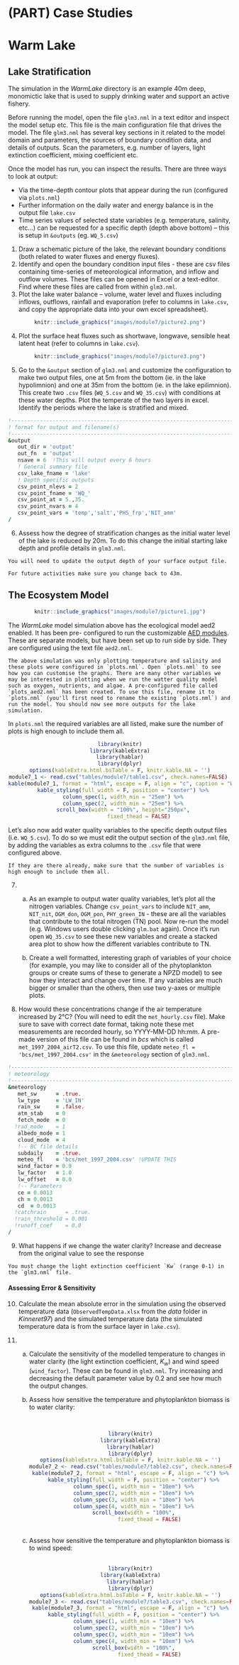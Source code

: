 # (PART) Case Studies {-}

# Warm Lake {-}

## Lake Stratification {-}

The simulation in the *WarmLake* directory is an example 40m deep, monomictic lake that is used to supply drinking water and support an active fishery.

Before running the model, open the file `glm3.nml` in a text editor and inspect the model setup etc. This file is the main configuration file that drives the model. The file `glm3.nml` has several key sections in it related to the model domain and parameters, the sources of boundary condition data, and details of outputs. Scan the parameters, e.g. number of layers, light extinction coefficient, mixing coefficient etc.

Once the model has run, you can inspect the results. There are three ways to look at output:

-   Via the time-depth contour plots that appear during the run (configured via `plots.nml`)
-   Further information on the daily water and energy balance is in the output file `lake.csv`
-   Time series values of selected state variables (e.g. temperature, salinity, etc...) can be requested for a specific depth (depth above bottom) -- this is setup in `&outputs` (eg. `WQ_5.csv`)

1)  Draw a schematic picture of the lake, the relevant boundary conditions (both related to water fluxes and energy fluxes).
2)  Identify and open the boundary condition input files - these are csv files containing time-series of meteorological information, and inflow and outflow volumes. These files can be opened in Excel or a text-editor. Find where these files are called from within `glm3.nml`.
3)  Plot the lake water balance -- volume, water level and fluxes including inflows, outflows, rainfall and evaporation (refer to columns in `lake.csv`, and copy the appropriate data into your own excel spreadsheet).

<center>
```r
knitr::include_graphics("images/module7/picture2.png")
```
</center>

4)  Plot the surface heat fluxes such as shortwave, longwave, sensible heat latent heat (refer to columns in `lake.csv`).

<center>
```r
knitr::include_graphics("images/module7/picture3.png")
```
</center>

5)  Go to the `&output` section of `glm3.nml` and customize the configuration to make two output files, one at 5m from the bottom (ie. in the lake hypolimnion) and one at 35m from the bottom (ie. in the lake epilimnion). This create two `.csv` files (`WQ_5.csv` and `WQ_35.csv`) with conditions at these water depths. Plot the temperate of the two layers in excel. Identify the periods where the lake is stratified and mixed.

``` fortran
!-------------------------------------------------------------------------------
! format for output and filename(s)
!-------------------------------------------------------------------------------
&output
   out_dir = 'output'
   out_fn  = 'output'
   nsave = 6  !This will output every 6 hours
   ! General summary file
   csv_lake_fname = 'lake'
   ! Depth specific outputs
   csv_point_nlevs = 2 
   csv_point_fname = 'WQ_'
   csv_point_at = 5.,35.
   csv_point_nvars = 4
   csv_point_vars = 'temp','salt','PHS_frp','NIT_amm'
/
```


6)  Assess how the degree of stratification changes as the initial water level of the lake is reduced by 20m. To do this change the initial starting lake depth and profile details in `glm3.nml`.

```block2
You will need to update the output depth of your surface output file.
```

```block2
For future activities make sure you change back to 43m.
```

## The Ecosystem Model {-}

<center>
```r
knitr::include_graphics("images/module7/picture1.jpg")
```
</center>

The *WarmLake* model simulation above has the ecological model aed2 enabled. It has been pre- configured to run the customizable [AED modules](http://aquatic.science.uwa.edu.au/research/models/AED/modules.html). These are separate models, but have been set up to run side by side. They are configured using the text file `aed2.nml`.

```block2

The above simulation was only plotting temperature and salinity and these plots were configured in `plots.nml`. Open `plots.nml` to see how you can customise the graphs. There are many other variables we may be interested in plotting when we run the watter quality model such as oxygen, nutrients, and algae. A pre-configured file called `plots_aed2.nml` has been created. To use this file, rename it to `plots.nml` (you'll first need to rename the existing `plots.nml`) and run the model. You should now see more outputs for the lake simulation.

```

In `plots.nml` the required variables are all listed, make sure the number of plots is high enough to include them all.

<center>
```r
library(knitr)
library(kableExtra)
library(hablar)
library(dplyr)
options(kableExtra.html.bsTable = F, knitr.kable.NA = '')
module7_1 <- read.csv("tables/module7/table1.csv", check.names=FALSE) 
kable(module7_1, format = "html", escape = F, align = "c", caption = "Water quality variables and their descriptions.") %>%
  kable_styling(full_width = F, position = "center") %>%
  column_spec(1, width_min = "25em") %>%
  column_spec(2, width_min = "25em") %>%
  scroll_box(width = "100%", height="250px",
             fixed_thead = FALSE) 
```
</center>

Let's also now add water quality variables to the specific depth output files (i.e. `WQ_5.csv`). To do so we must edit the output section of the `glm3.nml` file, by adding the variables as extra columns to the `.csv` file that were configured above.

```block2
If they are there already, make sure that the number of variables is high enough to include them all.
```

```{=html}
<style>
ol > li > ol > li {list-style-type:lower-alpha}
</style>
```
<ol start="7">
<li>
<ol>
<li>

As an example to output water quality variables, let's plot all the nitrogen variables. Change `csv_point_vars` to include `NIT_amm`, `NIT_nit`, `OGM_don`, `OGM_pon`, `PHY_green_IN` - these are all the variables that contribute to the total nitrogen (TN) pool. Now re-run the model (e.g. Windows users double clicking `glm.bat` again). Once it's run open `WQ_35.csv` to see these new variables and create a stacked area plot to show how the different variables contribute to TN.

</li>
<li>

Create a well formatted, interesting graph of variables of your choice (for example, you may like to consider all of the phytoplankton groups or create sums of these to generate a NPZD model) to see how they interact and change over time. If any variables are much bigger or smaller than the others, then use two y-axes or multiple plots.

</li>
</ol>
</li>
</ol>

8)  How would these concentrations change if the air temperature increased by 2°C? (You will need to edit the `met_hourly.csv` file). Make sure to save with correct date format, taking note these met measurements are recorded hourly, so YYYY-MM-DD hh:mm. A pre-made version of this file can be found in *bcs* which is called `met_1997_2004_airT2.csv`. To use this file, update `meteo_fl = 'bcs/met_1997_2004.csv'` in the `&meteorology` section of `glm3.nml`.

``` fortran
!-------------------------------------------------------------------------------
! meteorology
!-------------------------------------------------------------------------------
&meteorology
   met_sw      = .true.
   lw_type     = 'LW_IN'
   rain_sw     = .false.
   atm_stab    = 0
   fetch_mode  = 0
  !rad_mode    = 1
   albedo_mode = 1
   cloud_mode  = 4
   !-- BC file details
   subdaily    = .true.
   meteo_fl    = 'bcs/met_1997_2004.csv' !UPDATE THIS
   wind_factor = 0.9
   lw_factor   = 1.0
   lw_offset   = 0.0
   !-- Parameters
   ce = 0.0013
   ch = 0.0013
   cd  = 0.0013
  !catchrain      = .true.
  !rain_threshold = 0.001
  !runoff_coef    = 0.0
/
```

9)  What happens if we change the water clarity? Increase and decrease from the original value to see the response

```block2
You must change the light extinction coefficient `Kw` (range 0-1) in the `glm3.nml` file.
```

#### Assessing Error & Sensitivity {#M7_12 .unnumbered}

10) Calculate the mean absolute error in the simulation using the observed temperature data (`ObservedTempData.xlsx` from the *data* folder in *Kinneret97*) and the simulated temperature data (the simulated temperature data is from the surface layer in `lake.csv`).

```{=html}
<style>
ol > li > ol > li {list-style-type:lower-alpha}
</style>
```
<ol start="11">
<li>
<ol>
<li>

Calculate the sensitivity of the modelled temperature to changes in water clarity (the light extinction coefficient, $K_w$) and wind speed (`wind_factor`). These can be found in `glm3.nml`. Try increasing and decreasing the default parameter value by 0.2 and see how much the output changes.

</li>

<li>
Assess how sensitive the temperature and phytoplankton biomass is to water clarity:
</li>
<br>

<center>

```r
library(knitr)
library(kableExtra)
library(hablar)
library(dplyr)
options(kableExtra.html.bsTable = F, knitr.kable.NA = '')
module7_2 <- read.csv("tables/module7/table2.csv", check.names=FALSE) 
kable(module7_2, format = "html", escape = F, align = "c") %>%
  kable_styling(full_width = F, position = "center") %>%
  column_spec(1, width_min = "10em") %>%
  column_spec(2, width_min = "10em") %>%
  column_spec(3, width_min = "10em") %>%
  column_spec(4, width_min = "10em") %>%
  scroll_box(width = "100%",
             fixed_thead = FALSE) 
```

</center>
<br>
<li>
Assess how sensitive the temperature and phytoplankton biomass is to wind speed:
</li>
<br>
<center>

```r
library(knitr)
library(kableExtra)
library(hablar)
library(dplyr)
options(kableExtra.html.bsTable = F, knitr.kable.NA = '')
module7_3 <- read.csv("tables/module7/table3.csv", check.names=FALSE) 
kable(module7_3, format = "html", escape = F, align = "c") %>%
  kable_styling(full_width = F, position = "center") %>%
  column_spec(1, width_min = "10em") %>%
  column_spec(2, width_min = "10em") %>%
  column_spec(3, width_min = "10em") %>%
  column_spec(4, width_min = "10em") %>%
  scroll_box(width = "100%",
             fixed_thead = FALSE) 
```

</center>
</ol>
</li>
</ol>